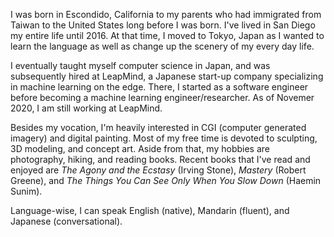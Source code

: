 I was born in Escondido, California to my parents who had immigrated from Taiwan to the United States long before I was born. I've lived in San Diego my entire life until 2016. At that time, I moved to Tokyo, Japan as I wanted to learn the language as well as change up the scenery of my every day life.

I eventually taught myself computer science in Japan, and was subsequently hired at LeapMind, a Japanese start-up company specializing in machine learning on the edge. There, I started as a software engineer before becoming a machine learning engineer/researcher. As of Novemer 2020, I am still working at LeapMind.

Besides my vocation, I'm heavily interested in CGI (computer generated imagery) and digital painting. Most of my free time is devoted to sculpting, 3D modeling, and concept art. Aside from that, my hobbies are photography, hiking, and reading books. Recent books that I've read and enjoyed are *The Agony and the Ecstasy* (Irving Stone), *Mastery* (Robert Greene), and *The Things You Can See Only When You Slow Down* (Haemin Sunim).

Language-wise, I can speak English (native), Mandarin (fluent), and Japanese (conversational).